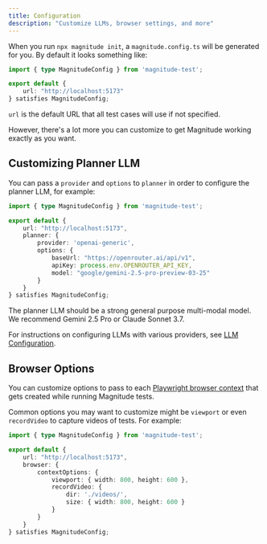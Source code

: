 ```yaml
---
title: Configuration
description: "Customize LLMs, browser settings, and more"
---
```


When you run `npx magnitude init`, a `magnitude.config.ts` will be generated for you. By default it looks something like:

```typescript
import { type MagnitudeConfig } from 'magnitude-test';

export default {
    url: "http://localhost:5173"
} satisfies MagnitudeConfig;
```

`url` is the default URL that all test cases will use if not specified.

However, there's a lot more you can customize to get Magnitude working exactly as you want.

## Customizing Planner LLM

You can pass a `provider` and `options` to `planner` in order to configure the planner LLM, for example:

```typescript
import { type MagnitudeConfig } from 'magnitude-test';

export default {
    url: "http://localhost:5173",
    planner: {
        provider: 'openai-generic',
        options: {
            baseUrl: "https://openrouter.ai/api/v1",
            apiKey: process.env.OPENROUTER_API_KEY,
            model: "google/gemini-2.5-pro-preview-03-25"
        }
    }
} satisfies MagnitudeConfig;
```

The planner LLM should be a strong general purpose multi-modal model. We recommend Gemini 2.5 Pro or Claude Sonnet 3.7.

For instructions on configuring LLMs with various providers, see [LLM Configuration](/reference/llm-configuration).

## Browser Options

You can customize options to pass to each [Playwright browser context](https://playwright.dev/docs/api/class-browser#browser-new-context) that gets created while running Magnitude tests.

Common options you may want to customize might be `viewport` or even `recordVideo` to capture videos of tests. For example:

```typescript
import { type MagnitudeConfig } from 'magnitude-test';

export default {
    url: "http://localhost:5173",
    browser: {
        contextOptions: {
            viewport: { width: 800, height: 600 },
            recordVideo: {
                dir: './videos/',
                size: { width: 800, height: 600 }
            }
        }
    }
} satisfies MagnitudeConfig;
```

